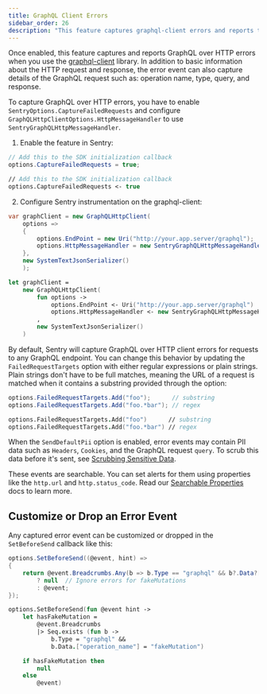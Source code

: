 ```yaml
---
title: GraphQL Client Errors
sidebar_order: 26
description: "This feature captures graphql-client errors and reports them to Sentry"
---
```


Once enabled, this feature captures and reports GraphQL over HTTP errors when you use the [graphql-client](https://github.com/graphql-dotnet/graphql-client) library. In addition to basic information about the HTTP request and response, the error event can also capture details of the GraphQL request such as: operation name, type, query, and response.

To capture GraphQL over HTTP errors, you have to enable `SentryOptions.CaptureFailedRequests` and configure `GraphQLHttpClientOptions.HttpMessageHandler` to use `SentryGraphQLHttpMessageHandler`.

1. Enable the feature in Sentry:

```csharp
// Add this to the SDK initialization callback
options.CaptureFailedRequests = true;
```

```fsharp
// Add this to the SDK initialization callback
options.CaptureFailedRequests <- true
```

2. Configure Sentry instrumentation on the graphql-client:

```csharp
var graphClient = new GraphQLHttpClient(
    options =>
    {
        options.EndPoint = new Uri("http://your.app.server/graphql");
        options.HttpMessageHandler = new SentryGraphQLHttpMessageHandler(); // <-- Configure GraphQL use Sentry Message Handler
    },
    new SystemTextJsonSerializer()
    );
```

```fsharp
let graphClient =
    new GraphQLHttpClient(
        fun options ->
            options.EndPoint <- Uri("http://your.app.server/graphql")
            options.HttpMessageHandler <- new SentryGraphQLHttpMessageHandler() // <-- Configure GraphQL use Sentry Message Handler
        ,
        new SystemTextJsonSerializer()
    )
```

By default, Sentry will capture GraphQL over HTTP client errors for requests to any GraphQL endpoint. You can change this behavior by updating the `FailedRequestTargets` option with either regular expressions or plain strings. Plain strings don't have to be full matches, meaning the URL of a request is matched when it contains a substring provided through the option:

```csharp
options.FailedRequestTargets.Add("foo");      // substring
options.FailedRequestTargets.Add("foo.*bar"); // regex
```

```fsharp
options.FailedRequestTargets.Add("foo")      // substring
options.FailedRequestTargets.Add("foo.*bar") // regex
```

When the `SendDefaultPii` option is enabled, error events may contain PII data such as `Headers`, `Cookies`, and the GraphQL request `query`. To scrub this data before it's sent, see [Scrubbing Sensitive Data](/platforms/dotnet/data-management/sensitive-data/).

These events are searchable. You can set alerts for them using properties like the `http.url` and `http.status_code`. Read our [Searchable Properties](/product/sentry-basics/search/searchable-properties/) docs to learn more.

## Customize or Drop an Error Event

Any captured error event can be customized or dropped in the `SetBeforeSend` callback like this:

```csharp
options.SetBeforeSend((@event, hint) =>
{
    return @event.Breadcrumbs.Any(b => b.Type == "graphql" && b?.Data?["operation_name"] == "fakeMutation")
        ? null  // Ignore errors for fakeMutations
        : @event;
});
```

```fsharp
options.SetBeforeSend(fun @event hint ->
    let hasFakeMutation =
        @event.Breadcrumbs
        |> Seq.exists (fun b ->
            b.Type = "graphql" &&
            b.Data.["operation_name"] = "fakeMutation")

    if hasFakeMutation then
        null
    else
        @event)
```
